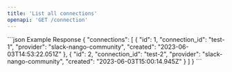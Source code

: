 ```yaml
---
title: 'List all connections'
openapi: 'GET /connection'
---
```


<ResponseExample>
  ```json Example Response
{
  "connections": [
    {
      "id": 1,
      "connection_id": "test-1",
      "provider": "slack-nango-community",
      "created": "2023-06-03T14:53:22.051Z"
    },
    {
      "id": 2,
      "connection_id": "test-2",
      "provider": "slack-nango-community",
      "created": "2023-06-03T15:00:14.945Z"
    }
  ]
}
  ```
</ResponseExample>